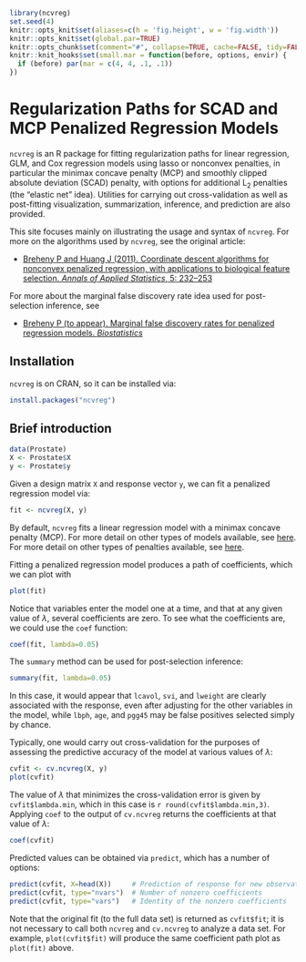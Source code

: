 ```r
library(ncvreg)
set.seed(4)
knitr::opts_knit$set(aliases=c(h = 'fig.height', w = 'fig.width'))
knitr::opts_knit$set(global.par=TRUE)
knitr::opts_chunk$set(comment="#", collapse=TRUE, cache=FALSE, tidy=FALSE)
knitr::knit_hooks$set(small.mar = function(before, options, envir) {
  if (before) par(mar = c(4, 4, .1, .1))
})
```

# Regularization Paths for SCAD and MCP Penalized Regression Models

`ncvreg` is an R package for fitting regularization paths for linear regression, GLM, and Cox regression models using lasso or nonconvex penalties, in particular the minimax concave penalty (MCP) and smoothly clipped absolute deviation (SCAD) penalty, with options for additional L<sub>2</sub> penalties (the "elastic net" idea).  Utilities for carrying out cross-validation as well as post-fitting visualization, summarization, inference, and prediction are also provided.

This site focuses mainly on illustrating the usage and syntax of `ncvreg`.  For more on the algorithms used by `ncvreg`, see the original article:

* [Breheny P and Huang J (2011).  Coordinate descent algorithms for nonconvex penalized regression, with applications to biological feature selection.  *Annals of Applied Statistics*, 5: 232--253](http://myweb.uiowa.edu/pbreheny/pdf/Breheny2011.pdf)

For more about the marginal false discovery rate idea used for post-selection inference, see

* [Breheny P (to appear).  Marginal false discovery rates for penalized regression models.  *Biostatistics*](https://arxiv.org/pdf/1607.05636)

## Installation

`ncvreg` is on CRAN, so it can be installed via:

```r
install.packages("ncvreg")
```

## Brief introduction

```r
data(Prostate)
X <- Prostate$X
y <- Prostate$y
```

Given a design matrix `X` and response vector `y`, we can fit a penalized regression model via:

```r
fit <- ncvreg(X, y)
```

By default, `ncvreg` fits a linear regression model with a minimax concave penalty (MCP).  For more detail on other types of models available, see [here](articles/web/models.html).  For more detail on other types of penalties available, see [here](articles/web/penalties.html).

Fitting a penalized regression model produces a path of coefficients, which we can plot with

```r
plot(fit)
```

Notice that variables enter the model one at a time, and that at any given value of $\lambda$, several coefficients are zero.  To see what the coefficients are, we could use the `coef` function:

```r
coef(fit, lambda=0.05)
```

The `summary` method can be used for post-selection inference:

```r
summary(fit, lambda=0.05)
```

In this case, it would appear that `lcavol`, `svi`, and `lweight` are clearly associated with the response, even after adjusting for the other variables in the model, while `lbph`, `age`, and `pgg45` may be false positives selected simply by chance.

Typically, one would carry out cross-validation for the purposes of assessing the predictive accuracy of the model at various values of $\lambda$:

```r
cvfit <- cv.ncvreg(X, y)
plot(cvfit)
```

The value of $\lambda$ that minimizes the cross-validation error is given by `cvfit$lambda.min`, which in this case is `r round(cvfit$lambda.min,3)`.  Applying `coef` to the output of `cv.ncvreg` returns the coefficients at that value of $\lambda$:

```r
coef(cvfit)
```

Predicted values can be obtained via `predict`, which has a number of options:

```r
predict(cvfit, X=head(X))     # Prediction of response for new observations
predict(cvfit, type="nvars")  # Number of nonzero coefficients
predict(cvfit, type="vars")   # Identity of the nonzero coefficients
```

Note that the original fit (to the full data set) is returned as `cvfit$fit`; it is not necessary to call both `ncvreg` and `cv.ncvreg` to analyze a data set.  For example, `plot(cvfit$fit)` will produce the same coefficient path plot as `plot(fit)` above.
